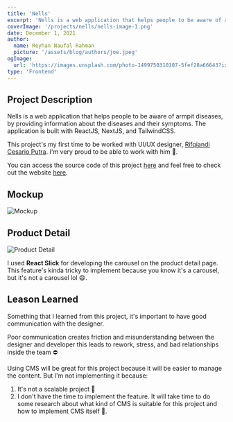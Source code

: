 ```yaml
---
title: 'Nells'
excerpt: 'Nells is a web application that helps people to be aware of armpit diseases, by providing information about the diseases and their symptoms. The application is built with ReactJS, NextJS, and TailwindCSS.'
coverImage: '/projects/nells/nells-image-1.png'
date: December 1, 2021
author:
  name: Reyhan Naufal Rahman
  picture: '/assets/blog/authors/joe.jpeg'
ogImage:
  url: 'https://images.unsplash.com/photo-1499750310107-5fef28a66643?ixlib=rb-1.2.1&ixid=MnwxMjA3fDB8MHxwaG90by1wYWdlfHx8fGVufDB8fHx8&auto=format&fit=crop&w=1740&q=80'
type: 'Frontend'
---
```


## Project Description

Nells is a web application that helps people to be aware of armpit diseases, by providing information about the diseases and their symptoms. The application is built with ReactJS, NextJS, and TailwindCSS.

This project's my first time to be worked with UI/UX designer, [Rifqiandi Cesario Putra](https://dribbble.com/Rifqiandi). I'm very proud to be able to work with him 🤞.

You can access the source code of this project [here](GitHub.com/reyhanrahman/nells) and feel free to check out the website [here](https://nellsofficial.com/).

## Mockup

![Mockup](/projects/nells/nells-mockup.png)

## Product Detail

![Product Detail](/projects/nells/nells-image-2.png)

I used **React Slick** for developing the carousel on the product detail page. This feature's kinda tricky to implement because you know it's a carousel, but it's not a carousel lol 😄.

## Leason Learned

Something that I learned from this project, it's important to have good communication with the designer.

Poor communication creates friction and misunderstanding between the designer and developer this leads to rework, stress, and bad relationships inside the team ⛔

Using CMS will be great for this project because it will be easier to manage the content. But I'm not implementing it because:

1. It's not a scalable project 🔴
2. I don't have the time to implement the feature. It will take time to do some research about what kind of CMS is suitable for this project and how to implement CMS itself 🤕.
